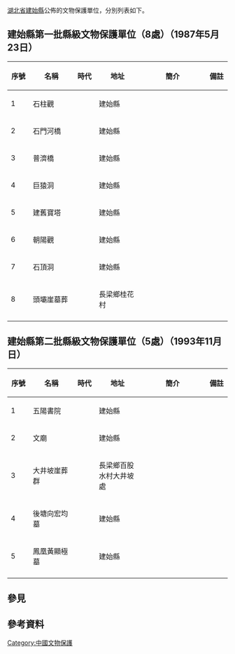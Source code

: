 [[湖北省|湖北省]][[建始縣|建始縣]]公佈的文物保護單位，分別列表如下。

== 建始縣第一批縣級文物保護單位（8處）（1987年5月23日） ==
{|style="width:99.9%" border="1" class="wikitable sortable"
|-
!width=10%| 序號
!width=20%| 名稱
!width=10%| 時代
!width=20%| 地址
!width=30%| 簡介
!width=10%| 備註
|-
|1||石柱觀|| ||建始縣||||
|-
|2||石門河橋|| ||建始縣||||
|-
|3||普濟橋|| ||建始縣||||
|-
|4||巨猿洞|| ||建始縣||||
|-
|5||建舊寶塔|| ||建始縣||||
|-
|6||朝陽觀|| ||建始縣||||
|-
|7||石頂洞|| ||建始縣||||
|-
|8||頭壩崖墓葬|| ||長梁鄉桂花村||||
|-
|}

== 建始縣第二批縣級文物保護單位（5處）（1993年11月 日） ==
{|style="width:99.9%" border="1" class="wikitable sortable"
|-
!width=10%| 序號
!width=20%| 名稱
!width=10%| 時代
!width=20%| 地址
!width=30%| 簡介
!width=10%| 備註
|-
|1||五陽書院|| ||建始縣||||
|-
|2||文廟|| ||建始縣||||
|-
|3||大井坡崖葬群|| ||長梁鄉百股水村大井坡處||||
|-
|4||後塘向宏均墓|| ||建始縣||||
|-
|5||鳳凰黃顯極墓|| ||建始縣||||
|-
|}

== 參見 ==

== 參考資料 ==
{{reflist}}
[[Category:中國文物保護|Category:中國文物保護]]